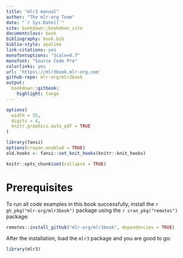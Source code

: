 ```yaml
---
title: "mlr3 manual"
author: "The mlr-org Team"
date: "`r Sys.Date()`"
site: bookdown::bookdown_site
documentclass: book
bibliography: book.bib
biblio-style: apalike
link-citations: yes
monofontoptions: "Scale=0.7"
monofont: "Source Code Pro"
colorlinks: yes
url: 'https\://mlr3book.mlr-org.com'
github-repo: mlr-org/mlr3book
output:
  bookdown::gitbook:
    highlight: tango
---
```


```r
options(
  width = 55,
  digits = 4,
  knitr.graphics.auto_pdf = TRUE
)

library(fansi)
options(crayon.enabled = TRUE)
old.hooks <- fansi::set_knit_hooks(knitr::knit_hooks)

knitr::opts_chunk$set(collapse = TRUE)
```

# Prerequisites

To run all code examples in this book successfully, install the `r gh_pkg("mlr-org/mlr3book")` package using the `r cran_pkg("remotes")` package:

```r
remotes::install_github("mlr-org/mlr3book", dependencies = TRUE)
```

After the installation, load the `mlr3` package and you are good to go:

```r
library(mlr3)
```
